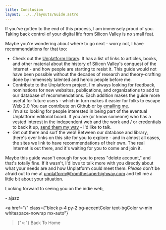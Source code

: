 ```yaml
---
title: Conclusion
layout: ../../layouts/Guide.astro
---
```


If you've gotten to the end of this process, I am immensely proud of you. Taking back control of your digital life from Silicon Valley is no small feat.

Maybe you're wondering about where to go next - worry not, I have recommendations for that too:

- Check out the [Unplatform library](/library). It has a list of links to articles, books, and other material about the history of Silicon Valley's conquest of the Internet - and how people are starting to resist it. This guide would not have been possible without the decades of research and theory-crafting done by immensely talented and heroic people before me.
- Contribute to the Unplatform project. I'm always looking for feedback, nominations for new websites, publications, and organizations to add to our database of recommendations. Each addition makes the guide more useful for future users - which in turn makes it easier for folks to escape Web 2.0 You can contribute on Github or by [emailing me](mailto:unplatform@fromthesuperhighway.com).
- I'm also looking for people interested in being part of the eventual Unplatform editorial board. If you are (or know someone) who has a vested interest in the independent web and the work and / or credentials to back it up, [send them my way](mailto:unplatform@fromthesuperhighway.com) - I'd like to talk.
- Get out there and surf the web! Between our database and library, there's over <TotalEntries/> links on this site for you to explore - and in almost all cases, the sites we link to have recommendations of their own. The real Internet is out there, and it's waiting for you to come and join it.

Maybe this guide wasn't enough for you to press "delete account," and that's totally fine. If it wasn't, I'd love to talk more with you directly about what your needs are and how Unplatform could meet them. *Please* don't be afraid out to me at [unplatform@fromthesuperhighway.com](mailto:unplatform@fromthesuperhighway.com)  and tell me a little bit about your situation.

Looking forward to seeing you on the indie web,

\- ajazz

<a
	href="/"
	class={"block p-4 py-2 bg-accentColor text-bgColor w-min whitespace-nowrap mx-auto"}
>{">:"} Back To Home</a>